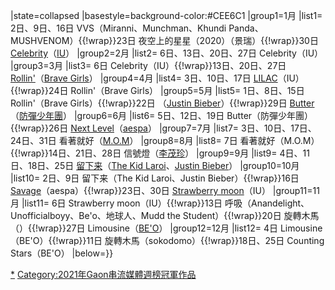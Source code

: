 {{Navbox
|name=Gaon串流媒體週榜冠軍 (2021年)
|title=[[Gaon Chart|Gaon]][[2021年Gaon串流媒體冠軍作品列表|串流媒體週榜冠軍作品及獲得者]]{{#if:{{{1|}}}|（{{{1|}}}）|}}
|state=<includeonly>collapsed</includeonly>
|basestyle=background-color:#CEE6C1
|group1=1月
|list1= {{Nowrap begin}}2日、9日、16日 VVS（Miranni、Munchman、Khundi Panda、MUSHVENOM）{{!wrap}}23日 夜空上的星星（2020）（景瑞）{{!wrap}}30日 [[Celebrity (IU歌曲)|Celebrity]]（[[IU (歌手)|IU]]）{{Nowrap end}}
|group2=2月
|list2= {{Nowrap begin}}6日、13日、20日、27日 Celebrity（IU）{{Nowrap end}}
|group3=3月
|list3= {{Nowrap begin}}6日 Celebrity（IU）{{!wrap}}13日、20日、27日 [[Rollin' (Brave Girls迷你專輯)|Rollin']]（[[Brave Girls]]）{{Nowrap end}}
|group4=4月
|list4= {{Nowrap begin}}3日、10日、17日 [[LILAC]]（IU）{{!wrap}}24日 Rollin'（Brave Girls）{{Nowrap end}}
|group5=5月
|list5= {{Nowrap begin}}1日、8日、15日 Rollin'（Brave Girls）{{!wrap}}22日 {{le|蜜桃美女|Peaches (Justin Bieber song)}}（[[小賈斯汀|Justin Bieber]]）{{!wrap}}29日 [[Butter (防彈少年團歌曲)|Butter]]（[[防彈少年團]]）{{Nowrap end}}
|group6=6月
|list6= {{Nowrap begin}}5日、12日、19日 Butter（防彈少年團）{{!wrap}}26日 [[Next Level (Aespa歌曲)|Next Level]]（[[aespa]]）{{Nowrap end}}
|group7=7月
|list7= {{Nowrap begin}}3日、10日、17日、24日、31日 看著就好（[[MSG Wannabe|M.O.M]]）{{Nowrap end}}
|group8=8月
|list8= {{Nowrap begin}}7日 看著就好（M.O.M）{{!wrap}}14日、21日、28日 信號燈（[[李茂珍]]）{{Nowrap end}}
|group9=9月
|list9= {{Nowrap begin}}4日、11日、18日、25日 [[留下来]]（[[樂洛伊小子|The Kid Laroi]]、[[賈斯汀·比伯|Justin Bieber]]）{{Nowrap end}}
|group10=10月
|list10= {{Nowrap begin}}2日、9日 留下来（The Kid Laroi、Justin Bieber）{{!wrap}}16日 [[Savage (aespa歌曲)|Savage]]（aespa）{{!wrap}}23日、30日 [[Strawberry moon]]（IU）{{Nowrap end}}
|group11=11月
|list11= {{Nowrap begin}}6日 Strawberry moon（IU）{{!wrap}}13日 呼吸（Anandelight、Unofficialboyy、Be'o、地球人、Mudd the Student）{{!wrap}}20日 旋轉木馬（{{link-ko|sokodomo|sokodomo}}）{{!wrap}}27日 Limousine（[[BE'O]]）{{Nowrap end}}
|group12=12月
|list12= {{Nowrap begin}}4日 Limousine（BE'O）{{!wrap}}11日 旋轉木馬（sokodomo）{{!wrap}}18日、25日 Counting Stars（BE'O）{{Nowrap end}}
|below={{Gaon串流媒體週榜冠軍年份別模板}}}}
<noinclude>
[[Category:2021年Gaon串流媒體週榜冠軍作品|*]]
</noinclude>
[[Category:2021年Gaon串流媒體週榜冠軍作品]]